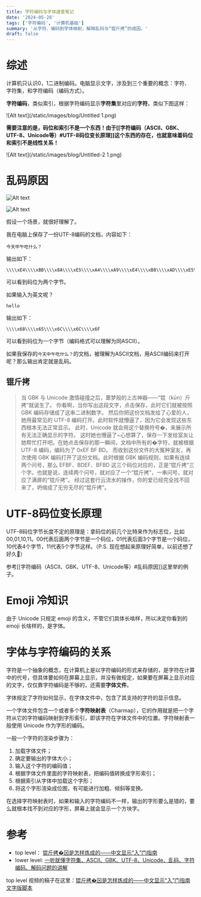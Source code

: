 ```yaml
---
title: 字符编码与字体速查笔记
date: '2024-05-28'
tags: ['字符编码', '计算机基础']
summary: '从字符、编码到字体映射，解释乱码与“锟斤拷”的成因。'
draft: false
---
```


# 综述

计算机只认识0，1二进制编码。电脑显示文字，涉及到三个重要的概念：字符、字符集，和字符编码（编码方式）。

**字符编码**，类似索引，根据字符编码显示**字符集**里对应的**字符**。类似下图这样：


![Alt text](/static/images/blog/Untitled 1.png)

**需要注意的是，码位和索引不是一个东西！由于[[字符编码（ASCII、GBK、UTF-8、Unicode等）#UTF-8码位变长原理]]这个东西的存在，也就意味着码位和索引不是线性关系！**

![Alt text](/static/images/blog/Untitled-2 1.png)

# 乱码原因

![Alt text](/static/images/blog/Untitled-3.png)

![Alt text](/static/images/blog/Untitled-4.png)

假设一个场景，就很好理解了。

我在电脑上保存了一份UTF-8编码的文档，内容如下：

```
今天中午吃什么？

```

输出如下：

```
\\\\xE4\\\\xBB\\\\x8A\\\\xE5\\\\xA4\\\\xA9\\\\xE4\\\\xB8\\\\xAD\\\\xE5\\\\x8D\\\\x88\\\\xE5\\\\x90\\\\x83\\\\xE4\\\\xBB\\\\x80\\\\xE4\\\\xB9\\\\x88\\\\xEF\\\\xBC\\\\x9F

```

可以看到码位为两个字节。

如果输入为英文呢？

```
hello

```

输出如下：

```
\\\\x68\\\\x65\\\\x6C\\\\x6C\\\\x6F

```

可以看到码位为一个字节（编码格式可以理解为同ASCII）。

如果我保存的`今天中午吃什么？`的文档，被理解为ASCII文档，用ASCII编码来打开呢？那么输出肯定就是乱码。

## 锟斤拷

> 当 GBK 与 Unicode 激情碰撞之后，噩梦般的上古神器——“锟（kūn）斤拷”就诞生了。 你看啊，当你写出这段文字，点击保存，此时它们就被按照 GBK 编码存储成了这串二进制数字。 然后你把这份文档发给了心爱的人，她用最常见的 UTF-8 编码打开。此时软件就懵逼了，因为它会发现这些东西根本无法正常显示。 此时，Unicode 就会用这个替换符号�，来展示所有无法正确显示的字符。 这时她也懵逼了~心想算了，保存一下发给室友让她帮忙打开吧。在她点击保存的那一瞬间，文档中所有的�字符，就被根据 UTF-8 编码，编码为了 0xEF BF BD。 而收到这份文件的大冤种室友，再次使用 GBK 编码打开了这份文档。此时根据 GBK 编码规则，如果有连续两个问号，那么 EFBF、BDEF、BFBD 这三个码位对应的，正是“锟斤拷”三个字。也就是说，连续两个问号，就对应了一个“锟斤拷”，一串问号，就对应了满屏的“锟斤拷”。 经过这套行云流水的操作，你的爱已经完全找不回来了，坍缩成了无穷无尽的“锟斤拷”。

# UTF-8码位变长原理

UTF-8码位字节长度不定的原理是：拿码位的前几个比特来作为标志位，比如00,01,10,11。00代表后面两个字节是一个码位，01代表后面3个字节是一个码位，10代表4个字节，11代表5个字节这样。（P.S. 现在想起来原理好简单，以前还想了好久🤣）

参考[[字符编码（ASCII、GBK、UTF-8、Unicode等）#乱码原因]]这里举的例子。

# Emoji 冷知识

由于 Unicode 只规定 emoji 的含义，不管它们具体长啥样，所以决定你看到的 emoji 长啥样的，是字体。

# 字体与字符编码的关系

字符是一个抽象的概念，在计算机上是以字符编码的形式来存储的，是字符在计算中的代号，但具体要如何在屏幕上显示，并没有做规定，如果要在屏幕上显示对应的文字，仅仅靠字符编码是不够的，还需要**字体文件**。

字体规定了字符如何显示，在字体文件中，包含了其支持的字符的显示信息。

一个字体文件包含一个或者多个**字符映射表**（Charmap），它的作用就是把一个字符从它的字符编码映射到字形索引，即该字符在字体文件中的位置。字符映射表一般使用 Unicode 作为字形的编码。

一般一个字符的渲染步骤为：

1. 加载字体文件；
2. 确定要输出的字体大小；
3. 输入这个字符的编码值；
4. 根据字体文件里面的字符映射表，把编码值转换成字形索引；
5. 根据索引从字体中加载这个字形；
6. 将这个字形渲染成位图，有可能进行加粗、倾斜等变换。

在选择字符映射表时，如果和输入的字符编码不一样，输出的字形要么是错的，要么就根本找不到对应的字形，屏幕上就会显示一个方块字。

# 参考

- top level： [锟斤拷�⊠是怎样炼成的——中文显示“⼊”门指南](https://www.bilibili.com/video/BV1cB4y177QR/?share_source=copy_web&vd_source=3bfb0ec751c895fd26607d3661a4598c)
- lower level: [一听就懂字符集、ASCII、GBK、UTF-8、Unicode、乱码、字符编码、解码问题的讲解](https://www.bilibili.com/video/BV1xD4y1y7yc/?share_source=copy_web&vd_source=3bfb0ec751c895fd26607d3661a4598c)

top level 视频的稿子在这里：[锟斤拷�⊠是怎样炼成的——中文显示“⼊”门指南 文字版脚本](https://chaiknows.feishu.cn/docx/doxcnQEbKZNVew6qrRmzFh9oiTd)
